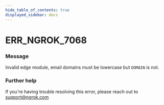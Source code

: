 ```yaml
---
hide_table_of_contents: true
displayed_sidebar: docs
---
```



# ERR_NGROK_7068

### Message
Invalid edge module, email domains must be lowercase but `DOMAIN` is not.

<ErrorDetails error='err_ngrok_7068' />


### Further help
If you're having trouble resolving this error, please reach out to [support@ngrok.com](mailto:support@ngrok.com?subject=Help%20with%20ERR_NGROK_7068)

